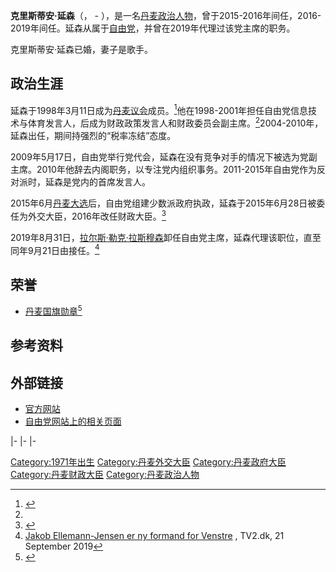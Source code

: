 {{Infobox officeholder
|name           = 克里斯蒂安·延森<br>Kristian Jensen
|image          = Kristian Jensen, 25-05-2014.jpg
|office1        = {{link-en|丹麦财政部|Ministry of Finance (Denmark)|财政大臣}}
|primeminister1 = [[拉尔斯·勒克·拉斯穆森|拉尔斯·勒克·拉斯穆森]]
|term_start1    = 2016年11月28日
|term_end1      = 2019年6月27日
|predecessor1   = {{link-en|克劳斯·约尔特·弗雷泽里克森|Claus Hjort Frederiksen}}
|successor1     = {{link-en|尼古拉·瓦门|Nicolai Wammen}}
|office3        = {{link-en|丹麦外交部|Ministry of Foreign Affairs (Denmark)|外交大臣}}
|primeminister3 = [[拉尔斯·勒克·拉斯穆森|拉尔斯·勒克·拉斯穆森]]
|term_start3    = 2015年6月28日
|term_end3      = 2016年11月28日
|predecessor3   = {{link-en|马丁·里德加德|Martin Lidegaard}}
|successor3     = [[安诺斯·萨穆埃尔森|安诺斯·萨穆埃尔森]]
|office4        = {{link-en|丹麦税务部|Ministry of Taxation (Denmark)|税务大臣}}
|primeminister4 = [[安诺斯·福格·拉斯穆森|安诺斯·福格·拉斯穆森]]<br>[[拉尔斯·勒克·拉斯穆森|拉尔斯·勒克·拉斯穆森]]
|term_start4    = 2004年8月2日
|term_end4      = 2010年2月24日
|predecessor4   = {{link-en|斯文·埃里克·霍夫曼|Svend Erik Hovmand}}
|successor4     = {{link-en|特罗尔斯·伦德·波尔森|Troels Lund Poulsen}}
|office5        = [[丹麦自由党|自由党]]主席<br />{{Small|代理}}
|term_start5    = 2019年8月31日
|term_end5      = 2019年9月21日
|predecessor5   = [[拉尔斯·勒克·拉斯穆森|拉尔斯·勒克·拉斯穆森]]
|successor5     = {{link-en|雅各布·埃勒曼-延森|Jakob Ellemann-Jensen}}
|birth_date     = {{birth date and age|1971|5|21|df=y}}
|birth_place    = {{flag|Denmark}}[[米泽法特|米泽法特]]
|death_date     = 
|death_place    = 
|party          = [[丹麦自由党|自由党]]
}}
'''克里斯蒂安·延森'''（{{lang-da|'''Kristian Jensen'''}}，{{birth date|1971|5|21}} - ），是一名[[丹麦|丹麦]][[政治人物|政治人物]]，曾于2015-2016年间任{{link-en|丹麦外交部|Ministry of Foreign Affairs (Denmark)|丹麦外交大臣}}，2016-2019年间任{{link-en|丹麦财政部|Ministry of Finance (Denmark)|丹麦财政大臣}}。延森从属于[[丹麦自由党|自由党]]，并曾在2019年代理过该党主席的职务。

克里斯蒂安·延森已婚，妻子是歌手{{link-en|Pernille Rosendahl}}。

== 政治生涯 ==
延森于1998年3月11日成为[[丹麦议会|丹麦议会]]成员。<ref name=CV>{{ft.dk link}}</ref>他在1998-2001年担任自由党信息技术与体育发言人，后成为财政政策发言人和财政委员会副主席。<ref name=CV/>2004-2010年，延森出任{{link-en|丹麦财政部|Ministry of Finance (Denmark)|财政大臣}}，期间持强烈的“税率冻结”态度。

2009年5月17日，自由党举行党代会，延森在没有竞争对手的情况下被选为党副主席。2010年他辞去内阁职务，以专注党内组织事务。2011-2015年自由党作为反对派时，延森是党内的首席发言人。

2015年6月[[2015年丹麦大选|丹麦大选]]后，自由党组建少数派政府执政，延森于2015年6月28日被委任为外交大臣，2016年改任财政大臣。<ref>{{cite web|last1=Hesseldal|first1=Sarah|last2=Jørgensen|first2=Jakob Stig|last3=Borre|first3=Martin|title=Officially: Here is Løkke's entire new of ministers|url=http://www.b.dk/politiko/officielt-her-er-hele-loekkes-nye-ministerhold|website=B.dk|publisher=Berlingske Media|access-date=28 November 2016|language=da|date=28 November 2016|archive-date=2017-02-16|archive-url=https://web.archive.org/web/20170216050231/http://www.b.dk/politiko/officielt-her-er-hele-loekkes-nye-ministerhold|dead-url=no}}</ref> 

2019年8月31日，[[拉尔斯·勒克·拉斯穆森|拉尔斯·勒克·拉斯穆森]]卸任自由党主席，延森代理该职位，直至同年9月21日由{{link-en|雅各布·埃勒曼-延森|Jakob Ellemann-Jensen}}接任。<ref>[https://nyheder.tv2.dk/politik/2019-09-21-jakob-ellemann-jensen-er-ny-formand-for-venstre Jakob Ellemann-Jensen er ny formand for Venstre] {{Wayback|url=https://nyheder.tv2.dk/politik/2019-09-21-jakob-ellemann-jensen-er-ny-formand-for-venstre |date=20210220123302 }}, TV2.dk, 21 September 2019</ref>

== 荣誉 ==
* [[丹麦国旗勋章|丹麦国旗勋章]]<ref>{{Cite web|url=https://ekstrabladet.dk/nyheder/politik/danskpolitik/saadan-har-du-aldrig-set-kristian-jensen-slaar-kolboette-til-royal-gallafest/6594135|title=Sådan har du aldrig set Kristian Jensen: Slår kolbøtte til royal gallafest|website=ekstrabladet.dk|access-date=2021-03-07|archive-date=2017-04-03|archive-url=https://web.archive.org/web/20170403112741/http://ekstrabladet.dk/nyheder/politik/danskpolitik/saadan-har-du-aldrig-set-kristian-jensen-slaar-kolboette-til-royal-gallafest/6594135|dead-url=no}}</ref>

==参考资料==
{{reflist}}

==外部链接==
* [https://kristianjensen.dk/ 官方网站] {{Wayback|url=https://kristianjensen.dk/ |date=20210225102753 }}
* [https://www.venstre.dk/personer/kristian-jensen-1 自由党网站上的相关页面] {{Wayback|url=https://www.venstre.dk/personer/kristian-jensen-1 |date=20201021223106 }}

{{commons category}}

{{s-start}}
{{s-off}}
{{s-bef|before={{link-en|斯文·埃里克·霍夫曼|Svend Erik Hovmand}}}}
{{s-ttl|title=税务大臣|years=2004–2010}}
{{s-aft|after={{link-en|特罗尔斯·伦德·波尔森|Troels Lund Poulsen}}}}
|-
{{s-bef|before={{link-en|马丁·里德加德|Martin Lidegaard}}}}
{{s-ttl|title=外交大臣|years=2015–2016}}
{{s-aft|after=[[安诺斯·萨穆埃尔森|安诺斯·萨穆埃尔森]]}}
|-
{{s-bef|before={{link-en|克劳斯·约尔特·弗雷泽里克森|Claus Hjort Frederiksen}}}}
{{s-ttl|title=财政大臣|years=2016–2019}}
{{s-aft|after={{link-en|尼古拉·瓦门|Nicolai Wammen}}}}
|-
{{s-bef|before=[[拉尔斯·勒克·拉斯穆森|拉尔斯·勒克·拉斯穆森]]}}
{{s-ttl|title=反对派领袖<br />{{Small|（代理）}}|years=2019}}
{{s-aft|after={{link-en|雅各布·埃勒曼-延森|Jakob Ellemann-Jensen}}}}
{{s-ppo}}
{{s-bef|before=[[拉尔斯·勒克·拉斯穆森|拉尔斯·勒克·拉斯穆森]]}}
{{s-ttl|title=[[丹麦自由党|自由党]]主席<br />{{Small|（代理）}}|years=2019}}
{{s-aft|after={{link-en|雅各布·埃勒曼-延森|Jakob Ellemann-Jensen}}}}
{{s-end}}


{{Authority control}}

[[Category:1971年出生|Category:1971年出生]]
[[Category:丹麦外交大臣|Category:丹麦外交大臣]]
[[Category:丹麦政府大臣|Category:丹麦政府大臣]]
[[Category:丹麦财政大臣|Category:丹麦财政大臣]]
[[Category:丹麦政治人物|Category:丹麦政治人物]]